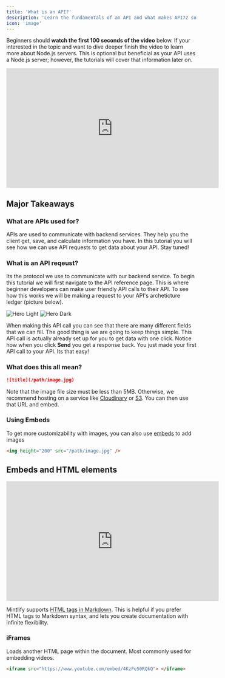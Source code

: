 ```yaml
---
title: 'What is an API?'
description: 'Learn the fundamentals of an API and what makes API72 so special!'
icon: 'image'
---
```


Beginners should **watch the first 100 seconds of the video** below. If your interested in the topic and want to dive deeper finish the video to learn more about Node.js servers. This is optional but beneficial as your API uses a Node.js server; however, the tutorials will cover that information later on. 

<iframe
  width="560"
  height="315"
  src="https://www.youtube.com/embed/-MTSQjw5DrM?si=fkSmuSo-XKpFRhys"
  title="YouTube video player"
  frameBorder="0"
  allow="accelerometer; autoplay; clipboard-write; encrypted-media; gyroscope; picture-in-picture"
  allowFullScreen
  style={{ width: '100%', borderRadius: '0.5rem' }}
></iframe>

## Major Takeaways

### What are APIs used for?

APIs are used to communicate with backend services. They help you the client get, save, and calculate information you have. In this tutorial you will see how we can use API requests to get data about your API. Stay tuned!

### What is an API reqeust?

Its the protocol we use to communicate with our backend service. To begin this tutorial we will first navigate to the API reference page. This is where beginner developers can make user friendly API calls to their API. To see how this works we will be making a request to your API's archeticture ledger (picture below).

<img
  className="block dark:hidden"
  src="/images/hero-light.svg"
  alt="Hero Light"
/>
<img
  className="hidden dark:block"
  src="/images/hero-dark.svg"
  alt="Hero Dark"
/>

When making this API call you can see that there are many different fields that we can fill. The good thing is we are going to keep things simple. This API call is actually already set up for you to get data with one click. 
Notice how when you click **Send** you get a response back. You just made your first API call to your API. Its that easy!

### What does this all mean?

```md
![title](/path/image.jpg)
```

Note that the image file size must be less than 5MB. Otherwise, we recommend hosting on a service like [Cloudinary](https://cloudinary.com/) or [S3](https://aws.amazon.com/s3/). You can then use that URL and embed.

### Using Embeds

To get more customizability with images, you can also use [embeds](/writing-content/embed) to add images

```html
<img height="200" src="/path/image.jpg" />
```

## Embeds and HTML elements

<iframe
  width="560"
  height="315"
  src="https://www.youtube.com/embed/4KzFe50RQkQ"
  title="YouTube video player"
  frameBorder="0"
  allow="accelerometer; autoplay; clipboard-write; encrypted-media; gyroscope; picture-in-picture"
  allowFullScreen
  style={{ width: '100%', borderRadius: '0.5rem' }}
></iframe>

<br />

<Tip>

Mintlify supports [HTML tags in Markdown](https://www.markdownguide.org/basic-syntax/#html). This is helpful if you prefer HTML tags to Markdown syntax, and lets you create documentation with infinite flexibility.

</Tip>

### iFrames

Loads another HTML page within the document. Most commonly used for embedding videos.

```html
<iframe src="https://www.youtube.com/embed/4KzFe50RQkQ"> </iframe>
```
